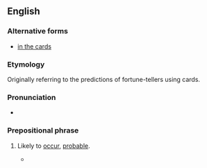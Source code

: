 ==English==

===Alternative forms===
* [[in the cards]]

===Etymology===
Originally referring to the predictions of fortune-tellers using cards.

===Pronunciation===
* {{audio|En-au-on the cards.ogg|Audio (AU)|lang=en}}

===Prepositional phrase===
{{en-PP}}

# {{lb|en|idiomatic}} Likely to [[occur]], [[probable]].
#* {{quote-journal
|lang=en
|date=January 15, 2011
|author=Saj Chowdhury
|title=Man City 4 - 3 Wolves
|work=BBC
|url=http://news.bbc.co.uk/sport2/hi/football/eng_prem/9357962.stm
|page=
|passage=Wolves, sensing the comeback of all comebacks was '''on the cards''', kept pressing and set up an exciting finish when Ronald Zubar's header was judged to have crossed the line, even though it appeared that Nigel de Jong had successfully cleared the effort.}}